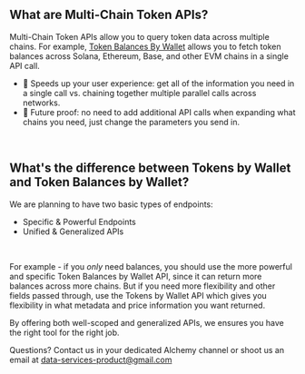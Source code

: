 ## What are Multi-Chain Token APIs?

Multi-Chain Token APIs allow you to query token data across multiple chains. For example, [Token Balances By Wallet](ref:alchemy-gettokenbalances) allows you to fetch token balances across Solana, Ethereum, Base, and other EVM chains in a single API call.

- 🚀 Speeds up your user experience: get all of the information you need in a single call vs. chaining together multiple parallel calls across networks.
- 🧘 Future proof: no need to add additional API calls when expanding what chains you need, just change the parameters you send in. 

<br />

## What's the difference between Tokens by Wallet and Token Balances by Wallet?

We are planning to have two basic types of endpoints:

- Specific & Powerful Endpoints
- Unified & Generalized APIs

<br />

For example - if you _only_ need balances, you should use the more powerful and specific Token Balances by Wallet API, since it can return more balances across more chains. But if you need more flexibility and other fields passed through, use the Tokens by Wallet API which gives you flexibility in what metadata and price information you want returned.

By offering both well-scoped and generalized APIs, we ensures you have the right tool for the right job.

Questions? Contact us in your dedicated Alchemy channel or shoot us an email at [data-services-product@gmail.com](mailto:data-services-product@gmail.com)